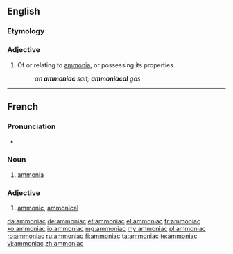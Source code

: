 ==English==

===Etymology===
{{etyl|la|en}} {{lena}}

===Adjective===
{{en-adj}}

# Of or relating to [[ammonia]], or possessing its properties.
#: ''an '''ammoniac''' salt; '''ammoniacal''' gas''

{{Webster 1913}}

----

==French==

===Pronunciation===
* {{audio|Fr-Paris--ammoniac.ogg|Audio (Paris)}}

===Noun===
{{fr-noun|m|-}}

# {{context|inorganic compound|lang=fr}} [[ammonia]]

===Adjective===
{{fr-adj|feminine=ammoniaque}}

# {{context|inorganic chemistry|lang=fr}} [[ammonic]], [[ammonical]]

[[da:ammoniac]]
[[de:ammoniac]]
[[et:ammoniac]]
[[el:ammoniac]]
[[fr:ammoniac]]
[[ko:ammoniac]]
[[io:ammoniac]]
[[mg:ammoniac]]
[[my:ammoniac]]
[[pl:ammoniac]]
[[ro:ammoniac]]
[[ru:ammoniac]]
[[fi:ammoniac]]
[[ta:ammoniac]]
[[te:ammoniac]]
[[vi:ammoniac]]
[[zh:ammoniac]]